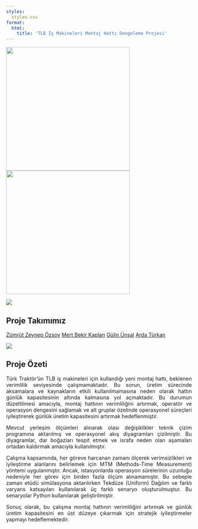 ```yaml
---
styles:
  styles.css
format:
  html:
    title: 'TLB İş Makineleri Montaj Hattı Dengeleme Projesi'
---
```


![](giphy6.gif){width="335"} ![](giphy5.gif){width="335"}

![](1.jpg){fig-align="center"}

## Proje Takımımız

[Zümrüt Zeynep Özsoy](https://www.linkedin.com/in/z%C3%BCmr%C3%BCt-zeynep-%C3%B6zsoy-6b2481206/){.download-button} [Mert Bekir Kaplan](https://www.linkedin.com/in/mertbekir-kaplan/){.download-button} [Gülin Ünsal](https://www.linkedin.com/in/g%C3%BClin-%C3%BCnsal-8418581b8/){.download-button} [Arda Türkan](https://www.linkedin.com/in/ardaturkan/){.download-button}

![](2.jpg){fig-align="center"}

## Proje Özeti

::: {style="text-align: justify;"}
Türk Traktör'ün TLB iş makineleri için kullandığı yeni montaj hattı, beklenen verimlilik seviyesinde çalışmamaktadır. Bu sorun, üretim sürecinde aksamalara ve kaynakların etkili kullanılmamasına neden olarak hattın günlük kapasitesinin altında kalmasına yol açmaktadır. Bu durumun düzeltilmesi amacıyla, montaj hattının verimliliğini artırmak, operatör ve operasyon dengesini sağlamak ve alt gruplar özelinde operasyonel süreçleri iyileştirerek günlük üretim kapasitesini artırmak hedeflenmiştir.

Mevcut yerleşim ölçümleri alınarak olası değişiklikler teknik çizim programına aktarılmış ve operasyonel akış diyagramları çizilmiştir. Bu diyagramlar, dar boğazları tespit etmek ve israfa neden olan aşamaları ortadan kaldırmak amacıyla kullanılmıştır.

Çalışma kapsamında, her göreve harcanan zamanı ölçerek verimsizlikleri ve iyileştirme alanlarını belirlemek için MTM (Methods-Time Measurement) yöntemi uygulanmıştır. Ancak, istasyonlarda operasyon sürelerinin uzunluğu nedeniyle her görev için birden fazla ölçüm alınamamıştır. Bu sebeple zaman etüdü simülasyona aktarılırken Tekdüze (Uniform) Dağılım ve farklı varyans katsayıları kullanılarak üç farklı senaryo oluşturulmuştur. Bu senaryolar Python kullanılarak geliştirilmiştir.

Sonuç olarak, bu çalışma montaj hattının verimliliğini artırmak ve günlük üretim kapasitesini en üst düzeye çıkarmak için stratejik iyileştirmeler yapmayı hedeflemektedir.
:::

